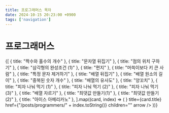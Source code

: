 ```yaml
---
title: 프로그래머스 목차
date: 2024-10-15 20:23:00 +0900
tags: ['navigation']
---
```



# 프로그래머스

<Cards>
	{[
		{ title: "짝수와 홀수의 개수" },
		{ title: "문자열 뒤집기" },
		{ title: "점의 위치 구하기" },
		{ title: "삼각형의 완성조건 (1)" },
		{ title: "편지" },
		{ title: "머쓱이보다 키 큰 사람" },
		{ title: "특정 문자 제거하기" },
		{ title: "배열 뒤집기" },
		{ title: "배열 원소의 길이" },
		{ title: "중복된 숫자 개수" },
		{ title: "배열의 유사도" },
		{ title: "양꼬치" },
		{ title: "피자 나눠 먹기 (1)" },
		{ title: "피자 나눠 먹기 (2)" },
		{ title: "피자 나눠 먹기 (3)" },
		{ title: "배열 자르기" },
		{ title: "최댓값 만들기(1)" },
		{ title: "최댓값 만들기(2)" },
		{ title: "아이스 아메리카노" },
	].map((card, index) => (
		<Cards.Card
			key={index}
			icon={<NextraIcon name="code" />}
			title={card.title}
			href={"/posts/programmers/" + index.toString()}
			children=""
			arrow
		/>
	))}
</Cards>